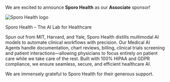 We are excited to announce **Sporo Health** as our **Associate** sponsor!

<img
  src="/images/sponsors/sporo-health.png"
  alt="Sporo Health logo"
  width="full"
  className="dark:bg-gray-100 p-4 rounded"
/>

Sporo Health – The AI Lab for Healthcare

Spun out from MIT, Harvard, and Yale, Sporo Health distills multimodal AI models to automate clinical workflows with precision. Our Medical AI Agents handle documentation, chart reviews, billing, clinical trials screening and patient interactions—allowing physicians to focus entirely on patient care while we take care of the rest. Built with 100% HIPAA and GDPR compliance, we ensure seamless, secure, and efficient healthcare AI.

We are immensely grateful to Sporo Health for their generous support.
